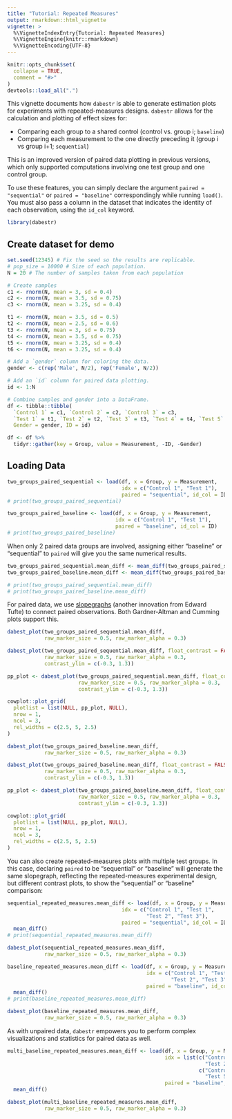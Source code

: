 ```yaml
---
title: "Tutorial: Repeated Measures"
output: rmarkdown::html_vignette
vignette: >
  %\VignetteIndexEntry{Tutorial: Repeated Measures}
  %\VignetteEngine{knitr::rmarkdown}
  %\VignetteEncoding{UTF-8}
---
```


```r
knitr::opts_chunk$set(
  collapse = TRUE,
  comment = "#>"
)
devtools::load_all(".")
```

This vignette documents how `dabestr` is able to generate estimation plots for experiments with repeated-measures designs. `dabestr` allows for the calculation and plotting of effect sizes for:

- Comparing each group to a shared control (control vs. group i; `baseline`)
- Comparing each measurement to the one directly preceding it (group i vs group i+1; `sequential`)

This is an improved version of paired data plotting in previous versions, which only supported computations involving one test group and one control group.

To use these features, you can simply declare the argument `paired = "sequential"` or `paired = "baseline"` correspondingly while running `load()`. You must also pass a column in the dataset that indicates the identity of each observation, using the `id_col` keyword.

```r
library(dabestr)
```

## Create dataset for demo
```r
set.seed(12345) # Fix the seed so the results are replicable.
# pop_size = 10000 # Size of each population.
N = 20 # The number of samples taken from each population

# Create samples
c1 <- rnorm(N, mean = 3, sd = 0.4)
c2 <- rnorm(N, mean = 3.5, sd = 0.75)
c3 <- rnorm(N, mean = 3.25, sd = 0.4)

t1 <- rnorm(N, mean = 3.5, sd = 0.5)
t2 <- rnorm(N, mean = 2.5, sd = 0.6)
t3 <- rnorm(N, mean = 3, sd = 0.75)
t4 <- rnorm(N, mean = 3.5, sd = 0.75)
t5 <- rnorm(N, mean = 3.25, sd = 0.4)
t6 <- rnorm(N, mean = 3.25, sd = 0.4)

# Add a `gender` column for coloring the data.
gender <- c(rep('Male', N/2), rep('Female', N/2))

# Add an `id` column for paired data plotting.
id <- 1:N

# Combine samples and gender into a DataFrame.
df <- tibble::tibble(
  `Control 1` = c1, `Control 2` = c2, `Control 3` = c3,
  `Test 1` = t1, `Test 2` = t2, `Test 3` = t3, `Test 4` = t4, `Test 5` = t5, `Test 6` = t6,
  Gender = gender, ID = id)

df <- df %>%
  tidyr::gather(key = Group, value = Measurement, -ID, -Gender)
```

## Loading Data
```r
two_groups_paired_sequential <- load(df, x = Group, y = Measurement,
                                     idx = c("Control 1", "Test 1"),
                                     paired = "sequential", id_col = ID)
# print(two_groups_paired_sequential)
```

```r
two_groups_paired_baseline <- load(df, x = Group, y = Measurement,
                                   idx = c("Control 1", "Test 1"),
                                   paired = "baseline", id_col = ID)
# print(two_groups_paired_baseline)
```

When only 2 paired data groups are involved, assigning either "baseline" or "sequential" to `paired` will give you the same numerical results. 
```r
two_groups_paired_sequential.mean_diff <- mean_diff(two_groups_paired_sequential)
two_groups_paired_baseline.mean_diff <- mean_diff(two_groups_paired_baseline)
```

```r
# print(two_groups_paired_sequential.mean_diff)
# print(two_groups_paired_baseline.mean_diff)
```

For paired data, we use [slopegraphs](https://www.edwardtufte.com/bboard/q-and-a-fetch-msg?msg_id=0003nk) (another innovation from Edward Tufte) to connect paired observations. Both Gardner-Altman and Cumming plots support this.

```r
dabest_plot(two_groups_paired_sequential.mean_diff,
            raw_marker_size = 0.5, raw_marker_alpha = 0.3)
```

```r
dabest_plot(two_groups_paired_sequential.mean_diff, float_contrast = FALSE,
            raw_marker_size = 0.5, raw_marker_alpha = 0.3,
            contrast_ylim = c(-0.3, 1.3))
```

```r
pp_plot <- dabest_plot(two_groups_paired_sequential.mean_diff, float_contrast = FALSE,
                       raw_marker_size = 0.5, raw_marker_alpha = 0.3,
                       contrast_ylim = c(-0.3, 1.3))

cowplot::plot_grid(
  plotlist = list(NULL, pp_plot, NULL),
  nrow = 1,
  ncol = 3,
  rel_widths = c(2.5, 5, 2.5)
)
```

```r
dabest_plot(two_groups_paired_baseline.mean_diff,
            raw_marker_size = 0.5, raw_marker_alpha = 0.3)
```

```r
dabest_plot(two_groups_paired_baseline.mean_diff, float_contrast = FALSE,
            raw_marker_size = 0.5, raw_marker_alpha = 0.3,
            contrast_ylim = c(-0.3, 1.3))
```

```r
pp_plot <- dabest_plot(two_groups_paired_baseline.mean_diff, float_contrast = FALSE,
                       raw_marker_size = 0.5, raw_marker_alpha = 0.3,
                       contrast_ylim = c(-0.3, 1.3))

cowplot::plot_grid(
  plotlist = list(NULL, pp_plot, NULL),
  nrow = 1,
  ncol = 3,
  rel_widths = c(2.5, 5, 2.5)
)
```

You can also create repeated-measures plots with multiple test groups. In this case, declaring `paired` to be "sequential" or "baseline" will generate the same slopegraph, reflecting the repeated-measures experimental design, but different contrast plots, to show the "sequential" or "baseline" comparison:

```r
sequential_repeated_measures.mean_diff <- load(df, x = Group, y = Measurement,
                                     idx = c("Control 1", "Test 1",
                                             "Test 2", "Test 3"),
                                     paired = "sequential", id_col = ID) %>%
  mean_diff()
# print(sequential_repeated_measures.mean_diff)
```

```r
dabest_plot(sequential_repeated_measures.mean_diff,
            raw_marker_size = 0.5, raw_marker_alpha = 0.3)
```

```r
baseline_repeated_measures.mean_diff <- load(df, x = Group, y = Measurement,
                                             idx = c("Control 1", "Test 1",
                                                     "Test 2", "Test 3"),
                                             paired = "baseline", id_col = ID) %>%
  mean_diff()
# print(baseline_repeated_measures.mean_diff)
```

```r
dabest_plot(baseline_repeated_measures.mean_diff,
            raw_marker_size = 0.5, raw_marker_alpha = 0.3)
```

As with unpaired data, `dabestr` empowers you to perform complex visualizations and statistics for paired data as well.

```r
multi_baseline_repeated_measures.mean_diff <- load(df, x = Group, y = Measurement,
                                                   idx = list(c("Control 1", "Test 1",
                                                                "Test 2", "Test 3"),
                                                              c("Control 2", "Test 4", 
                                                                "Test 5", "Test 6")),
                                                   paired = "baseline", id_col = ID) %>%
  mean_diff()

dabest_plot(multi_baseline_repeated_measures.mean_diff,
            raw_marker_size = 0.5, raw_marker_alpha = 0.3)
```